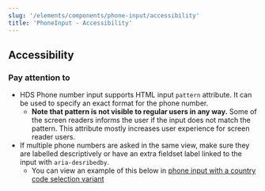 ```yaml
---
slug: '/elements/components/phone-input/accessibility'
title: 'PhoneInput - Accessibility'
---
```



## Accessibility

### Pay attention to
- HDS Phone number input supports HTML input `pattern` attribute. It can be used to specify an exact format for the phone number.
    - **Note that pattern is not visible to regular users in any way.** Some of the screen readers informs the user if the input does not match the pattern. This attribute mostly increases user experience for screen reader users. 
- If multiple phone numbers are asked in the same view, make sure they are labelled descriptively or have an extra fieldset label linked to the input with `aria-desribedby`.
    - You can view an example of this below in [phone input with a country code selection variant](#with-a-country-code-selection)

